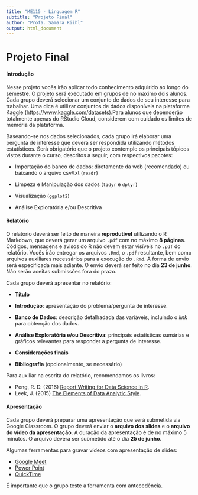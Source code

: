 ```yaml
---
title: "ME115 - Linguagem R"
subtitle: "Projeto Final"
author: "Profa. Samara Kiihl"
output: html_document
---
```


# Projeto Final

#### Introdução

Nesse projeto vocês irão aplicar todo conhecimento adquirido ao longo do semestre. 
O projeto será executado em grupos de no máximo dois alunos. Cada grupo deverá selecionar um conjunto de dados de seu interesse para trabalhar. Uma dica é utilizar conjuntos de dados disponíveis na plataforma Kaggle  ([https://www.kaggle.com/datasets](https://www.kaggle.com/datasets)).Para alunos que dependerão totalmente apenas do RStudio Cloud, considerem com cuidado os limites de memória da plataforma.

Baseando-se nos dados selecionados, cada grupo irá elaborar uma pergunta de interesse que deverá ser respondida utilizando métodos estatísticos. Será obrigatório que o projeto contemple os principais tópicos vistos durante o curso, descritos a seguir, com respectivos pacotes:

- Importação do banco de dados: diretamente da web (recomendado) ou baixando o arquivo csv/txt (`readr`)

- Limpeza e Manipulação dos dados (`tidyr` e `dplyr`)

- Visualização (`ggplot2`)

- Análise Exploratória e/ou Descritiva


#### Relatório

O relatório deverá ser feito de maneira **reprodutível** utilizando o R Markdown, que deverá gerar um arquivo `.pdf` com no máximo **8 páginas**. Códigos, mensagens e avisos do R não devem estar visíveis no `.pdf` do relatório. Vocês irão entregar os arquivos `.Rmd`, o `.pdf` resultante, bem como arquivos auxiliares necessários para a execução do `.Rmd`. A forma de envio será especificada mais adiante. O envio deverá ser feito no dia **23 de junho**. Não serão aceitas submissões fora do prazo.


Cada grupo deverá apresentar no relatório:

- **Título**

- **Introdução**: apresentação do problema/pergunta de interesse.

- **Banco de Dados**: descrição detalhadada das variáveis, incluindo o *link* para obtenção dos dados. 

- **Análise Exploratória e/ou Descritiva**: principais estatísticas sumárias e gráficos relevantes para responder a pergunta de interesse.

- **Considerações finais**

- **Bibliografia** (opcionalmente, se necessário)

Para auxiliar na escrita do relatório, recomendamos os livros:

* Peng, R. D. (2016) [Report Writing for Data Science in R](https://leanpub.com/reportwriting).
* Leek, J. (2015) [The Elements of Data Analytic Style](https://leanpub.com/datastyle).



#### Apresentação

Cada grupo deverá preparar uma apresentação que será submetida via Google Classroom. O grupo deverá enviar o **arquivo dos slides** e o **arquivo do vídeo da apresentação**. A duração da apresentação é de no máximo 5 minutos. O arquivo deverá ser submetido até o dia **25 de junho**.

Algumas ferramentas para gravar vídeos com apresentação de slides:

* [Google Meet](https://drive.google.com/file/d/1L8zqWGjlsPzodWFkO-ZTVLp4QP5pIIn8/view)
* [Power Point](https://drive.google.com/file/d/1CcURCCdDrAfWwoKye9vRuwgNFK5yPoWk/view)
* [QuickTime](https://prezi.com/j8onzfdcywnl/criando-videos-com-o-quicktime/?utm_campaign=share&utm_medium=copy)

É importante que o grupo teste a ferramenta com antecedência.

